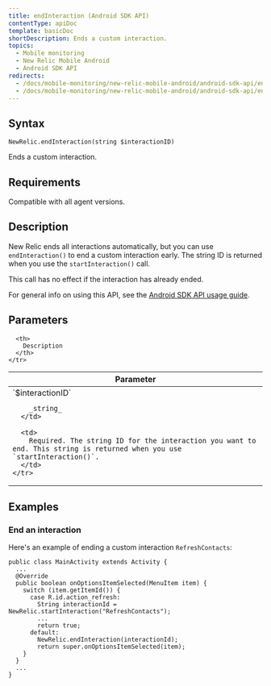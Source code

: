 ```yaml
---
title: endInteraction (Android SDK API)
contentType: apiDoc
template: basicDoc
shortDescription: Ends a custom interaction.
topics:
  - Mobile monitoring
  - New Relic Mobile Android
  - Android SDK API
redirects:
  - /docs/mobile-monitoring/new-relic-mobile-android/android-sdk-api/endinteraction-android-agent-api
  - /docs/mobile-monitoring/new-relic-mobile-android/android-sdk-api/endinteraction-android-sdk-api
---
```


## Syntax

```
NewRelic.endInteraction(string $interactionID)
```

Ends a custom interaction.

## Requirements

Compatible with all agent versions.

## Description

New Relic ends all interactions automatically, but you can use `endInteraction()` to end a custom interaction early. The string ID is returned when you use the `startInteraction()` call.

This call has no effect if the interaction has already ended.

For general info on using this API, see the [Android SDK API usage guide](/docs/mobile-monitoring/new-relic-mobile-android/install-configure/work-android-sdk-api).

## Parameters

<Table>
  <thead>
    <tr>
      <th width="25%">
        Parameter
      </th>

      <th>
        Description
      </th>
    </tr>
  </thead>

  <tbody>
    <tr>
      <td>
        `$interactionID`

        _string_
      </td>

      <td>
        Required. The string ID for the interaction you want to end. This string is returned when you use `startInteraction()`.
      </td>
    </tr>
  </tbody>
</Table>

## Examples

### End an interaction

Here's an example of ending a custom interaction `RefreshContacts`:

```
public class MainActivity extends Activity {
  ...
  @Override
  public boolean onOptionsItemSelected(MenuItem item) {
    switch (item.getItemId()) {
      case R.id.action_refresh:
        String interactionId = NewRelic.startInteraction("RefreshContacts");
        ... 
        return true;
      default:
        NewRelic.endInteraction(interactionId);
        return super.onOptionsItemSelected(item);
    }
  }
  ...
}
```

